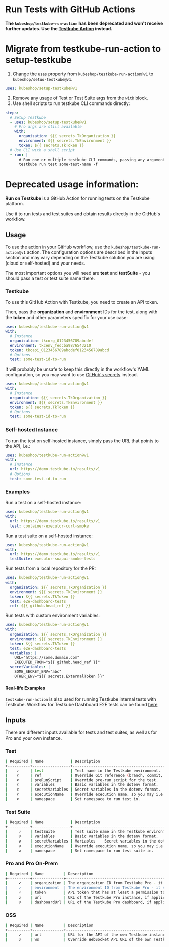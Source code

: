 # Run Tests with GitHub Actions

**The `kubeshop/testkube-run-action` has been deprecated and won't receive further updates. Use the [Testkube Action](https://github.com/marketplace/actions/testkube-action) instead.**

# Migrate from testkube-run-action to setup-testkube

1. Change the `uses` property from `kubeshop/testkube-run-action@v1` to `kubeshop/setuo-testkube@v1`.

```yaml
uses: kubeshop/setup-testkube@v1
```

2. Remove any usage of Test or Test Suite args from the `with` block.
3. Use shell scripts to run testkube CLI commands directly:

```yaml
steps:
  # Setup Testkube
  - uses: kubeshop/setup-testkube@v1
    # Pro args are still available
    with:
      organization: ${{ secrets.TkOrganization }}
      environment: ${{ secrets.TkEnvironment }}
      token: ${{ secrets.TkToken }}
  # Use CLI with a shell script
  - run: |
      # Run one or multiple testkube CLI commands, passing any arguments you need
      testkube run test some-test-name -f
```

# Deprecated usage information:

**Run on Testkube** is a GitHub Action for running tests on the Testkube platform.

Use it to run tests and test suites and obtain results directly in the GitHub's workflow.

## Usage

To use the action in your GitHub workflow, use the `kubeshop/testkube-run-action@v1` action. The configuration options are described in the Inputs section and may vary depending on the Testkube solution you are using (cloud or self-hosted) and your needs.

The most important options you will need are **test** and **testSuite** - you should pass a test or test suite name there.

### Testkube

To use this GitHub Action with Testkube, you need to create an API token.

Then, pass the **organization** and **environment** IDs for the test, along with the **token** and other parameters specific for your use case:

```yaml
uses: kubeshop/testkube-run-action@v1
with:
  # Instance
  organization: tkcorg_0123456789abcdef
  environment: tkcenv_fedcba9876543210
  token: tkcapi_0123456789abcdef0123456789abcd
  # Options
  test: some-test-id-to-run
```

It will probably be unsafe to keep this directly in the workflow's YAML configuration, so you may want to use [GitHub's secrets](https://docs.github.com/en/actions/security-guides/encrypted-secrets) instead.

```yaml
uses: kubeshop/testkube-run-action@v1
with:
  # Instance
  organization: ${{ secrets.TkOrganization }}
  environment: ${{ secrets.TkEnvironment }}
  token: ${{ secrets.TkToken }}
  # Options
  test: some-test-id-to-run
```

### Self-hosted Instance

To run the test on self-hosted instance, simply pass the URL that points to the API, i.e.:

```yaml
uses: kubeshop/testkube-run-action@v1
with:
  # Instance
  url: https://demo.testkube.io/results/v1
  # Options
  test: some-test-id-to-run
```

### Examples

Run a test on a self-hosted instance:

```yaml
uses: kubeshop/testkube-run-action@v1
with:
  url: https://demo.testkube.io/results/v1
  test: container-executor-curl-smoke
```

Run a test suite on a self-hosted instance:

```yaml
uses: kubeshop/testkube-run-action@v1
with:
  url: https://demo.testkube.io/results/v1
  testSuite: executor-soapui-smoke-tests
```

Run tests from a local repository for the PR:

```yaml
uses: kubeshop/testkube-run-action@v1
with:
  organization: ${{ secrets.TkOrganization }}
  environment: ${{ secrets.TkEnvironment }}
  token: ${{ secrets.TkToken }}
  test: e2e-dashboard-tests
  ref: ${{ github.head_ref }}
```

Run tests with custom environment variables:

```yaml
uses: kubeshop/testkube-run-action@v1
with:
  organization: ${{ secrets.TkOrganization }}
  environment: ${{ secrets.TkEnvironment }}
  token: ${{ secrets.TkToken }}
  test: e2e-dashboard-tests
  variables: |
    URL="https://some.domain.com"
    EXECUTED_FROM="${{ github.head_ref }}"
  secretVariables: |
    SOME_SECRET_ENV="abc"
    OTHER_ENV="${{ secrets.ExternalToken }}"
```

#### Real-life Examples

`testkube-run-action` is also used for running Testkube internal tests with Testkube. Workflow for Testkube Dashboard E2E tests can be found [here](https://github.com/kubeshop/testkube-dashboard/blob/develop/.github/workflows/pr_checks.yml#L28)

## Inputs

There are different inputs available for tests and test suites, as well as for Pro and your own instance.

### Test

```sh
| Required | Name            | Description
+----------+-----------------+-----------------------------------------------------------
|    ✓     | test            | Test name in the Testkube environment.
|    ✗     | ref             | Override Git reference (branch, commit, tag) for the test.
|    ✗     | preRunScript    | Override pre-run script for the test.
|    ✗     | variables       | Basic variables in the dotenv format.
|    ✗     | secretVariables | Secret variables in the dotenv format.
|    ✗     | executionName   | Override execution name, so you may i.e. mention the PR.
|    ✗     | namespace       | Set namespace to run test in.
```

### Test Suite

```sh
| Required | Name            | Description
+----------+-----------------+---------------------------------------------------------
|     ✓	   | testSuite	     | Test suite name in the Testkube environment.
|     ✗	   | variables	     | Basic variables in the dotenv format.
|     ✗	   | secretVariables | Variables	Secret variables in the dotenv format.
|     ✗	   | executionName   | Override execution name, so you may i.e. mention the PR.
|     ✗	   | namespace       | Set namespace to run test suite in.
```

### Pro and Pro On-Prem

```sh
| Required | Name	      | Description
+----------+--------------+------------------------------------------------------------------------------------------------------------------------------
|     ✓    | organization |	The organization ID from Testkube Pro - it starts with tkc_org, you may find it i.e. in the dashboard's URL.
|     ✓	   | environment  | The environment ID from Testkube Pro - it starts with tkc_env, you may find it i.e. in the dashboard's URL.
|     ✓	   | token        |	API token that has at least a permission to run specific test or test suite. Read more about creating API token in Testkube Pro.
|     ✗    | url          | URL of the Testkube Pro instance, if applicable.
|     ✗    | dashboardUrl | URL of the Testkube Pro dashboard, if applicable, to display links for the execution.
```

### OSS

```sh
| Required | Name         |	Description
+----------+--------------+----------------------------------------------------------------------------------------
|     ✓    | url          | URL for the API of the own Testkube instance.
|     ✗    | ws           | Override WebSocket API URL of the own Testkube instance (use it only if auto-detection doesn't work).
```
